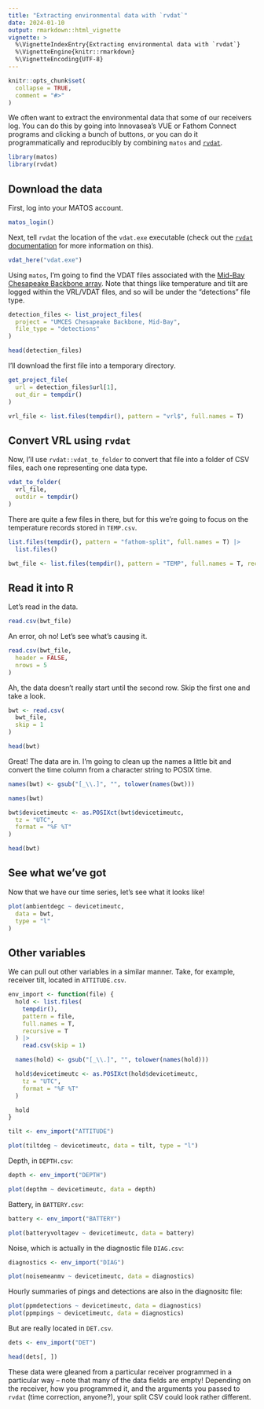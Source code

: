 ```yaml
---
title: "Extracting environmental data with `rvdat`"
date: 2024-01-10
output: rmarkdown::html_vignette
vignette: >
  %\VignetteIndexEntry{Extracting environmental data with `rvdat`}
  %\VignetteEngine{knitr::rmarkdown}
  %\VignetteEncoding{UTF-8}
---
```


```r
knitr::opts_chunk$set(
  collapse = TRUE,
  comment = "#>"
)
```

We often want to extract the environmental data that some of our receivers log. You can do this by going into Innovasea's VUE or Fathom Connect programs and clicking a bunch of buttons, or you can do it programmatically and reproducibly by combining `matos` and [`rvdat`](https://rvdat.obrien.page).

```r
library(matos)
library(rvdat)
```

## Download the data

First, log into your MATOS account.

```r
matos_login()
```

Next, tell `rvdat` the location of the `vdat.exe` executable (check out the [`rvdat` documentation](https://rvdat.obrien.page) for more information on this).

```r
vdat_here("vdat.exe")
```

Using `matos`, I'm going to find the VDAT files associated with the [Mid-Bay Chesapeake Backbone array](https://matos.asascience.com/project/detail/161). Note that things like temperature and tilt are logged within the VRL/VDAT files, and so will be under the "detections" file type.

```r
detection_files <- list_project_files(
  project = "UMCES Chesapeake Backbone, Mid-Bay",
  file_type = "detections"
)

head(detection_files)
```

I'll download the first file into a temporary directory.

```r
get_project_file(
  url = detection_files$url[1],
  out_dir = tempdir()
)

vrl_file <- list.files(tempdir(), pattern = "vrl$", full.names = T)
```

## Convert VRL using `rvdat`

Now, I'll use `rvdat::vdat_to_folder` to convert that file into a folder of CSV files, each one representing one data type.

```r
vdat_to_folder(
  vrl_file,
  outdir = tempdir()
)
```

There are quite a few files in there, but for this we're going to focus on the temperature records stored in `TEMP.csv`.

```r
list.files(tempdir(), pattern = "fathom-split", full.names = T) |>
  list.files()

bwt_file <- list.files(tempdir(), pattern = "TEMP", full.names = T, recursive = T)
```

## Read it into R

Let's read in the data.

```r
read.csv(bwt_file)
```

An error, oh no! Let's see what's causing it.

```r
read.csv(bwt_file,
  header = FALSE,
  nrows = 5
)
```

Ah, the data doesn't really start until the second row. Skip the first one and take a look.

```r
bwt <- read.csv(
  bwt_file,
  skip = 1
)

head(bwt)
```

Great! The data are in. I'm going to clean up the names a little bit and convert the time column from a character string to POSIX time.

```r
names(bwt) <- gsub("[_\\.]", "", tolower(names(bwt)))

names(bwt)

bwt$devicetimeutc <- as.POSIXct(bwt$devicetimeutc,
  tz = "UTC",
  format = "%F %T"
)

head(bwt)
```

## See what we've got

Now that we have our time series, let's see what it looks like!

```r
plot(ambientdegc ~ devicetimeutc,
  data = bwt,
  type = "l"
)
```

## Other variables

We can pull out other variables in a similar manner. Take, for example, receiver tilt, located in `ATTITUDE.csv`.

```r
env_import <- function(file) {
  hold <- list.files(
    tempdir(),
    pattern = file,
    full.names = T,
    recursive = T
  ) |>
    read.csv(skip = 1)

  names(hold) <- gsub("[_\\.]", "", tolower(names(hold)))

  hold$devicetimeutc <- as.POSIXct(hold$devicetimeutc,
    tz = "UTC",
    format = "%F %T"
  )

  hold
}

tilt <- env_import("ATTITUDE")

plot(tiltdeg ~ devicetimeutc, data = tilt, type = "l")
```

Depth, in `DEPTH.csv`:

```r
depth <- env_import("DEPTH")

plot(depthm ~ devicetimeutc, data = depth)
```

Battery, in `BATTERY.csv`:

```r
battery <- env_import("BATTERY")

plot(batteryvoltagev ~ devicetimeutc, data = battery)
```

Noise, which is actually in the diagnostic file `DIAG.csv`:

```r
diagnostics <- env_import("DIAG")

plot(noisemeanmv ~ devicetimeutc, data = diagnostics)
```
Hourly summaries of pings and detections are also in the diagnositc file:

```r
plot(ppmdetections ~ devicetimeutc, data = diagnostics)
plot(ppmpings ~ devicetimeutc, data = diagnostics)
```

But are really located in `DET.csv`.

```r
dets <- env_import("DET")

head(dets[, ])
```

These data were gleaned from a particular receiver programmed in a particular way -- note that many of the data fields are empty! Depending on the receiver, how you programmed it, and the arguments you passed to `rvdat` (time correction, anyone?), your split CSV could look rather different.
